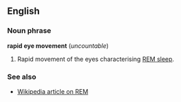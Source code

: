 ==English==
===Noun phrase===
'''rapid eye movement''' (''uncountable'')

#Rapid movement of the eyes characterising [[REM sleep]].

===See also===
*[[en:Rapid_eye_movement|Wikipedia article on REM]]